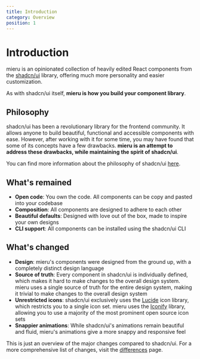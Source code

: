 ```yaml
---
title: Introduction
category: Overview
position: 1
---
```


# Introduction

mieru is an opinionated collection of heavily edited React components from the [shadcn/ui](https://ui.shadcn.com/) library, offering much more personality and easier customization.

As with shadcn/ui itself, **mieru is how you build your component library**.

## Philosophy

shadcn/ui has been a revolutionary library for the frontend community. It allows anyone to build beautiful, functional and accessible components with ease. However, after working with it for some time, you may have found that some of its concepts have a few drawbacks. **mieru is an attempt to address these drawbacks, while maintaining the spirit of shadcn/ui**.

You can find more information about the philosophy of shadcn/ui [here](https://ui.shadcn.com/docs).

## What's remained

- **Open code**: You own the code. All components can be copy and pasted into your codebase
- **Composition**: All components are designed to adhere to each other
- **Beautiful defaults**: Designed with love out of the box, made to inspire your own designs
- **CLI support**: All components can be installed using the shadcn/ui CLI

## What's changed

- **Design**: mieru's components were designed from the ground up, with a completely distinct design language
- **Source of truth**: Every component in shadcn/ui is individually defined, which makes it hard to make changes to the overall design system. mieru uses a single source of truth for the entire design system, making it trivial to make changes to the overall design system
- **Unrestricted icons**: shadcn/ui exclusively uses the [Lucide](https://lucide.dev/) icon library, which restricts you to a single icon set. mieru uses the [Iconify](https://iconify.design/) library, allowing you to use a majority of the most prominent open source icon sets
- **Snappier animations**: While shadcn/ui's animations remain beautiful and fluid, mieru's animations give a more snappy and responsive feel

This is just an overview of the major changes compared to shadcn/ui. For a more comprehensive list of changes, visit the [differences](/docs/differences) page.
